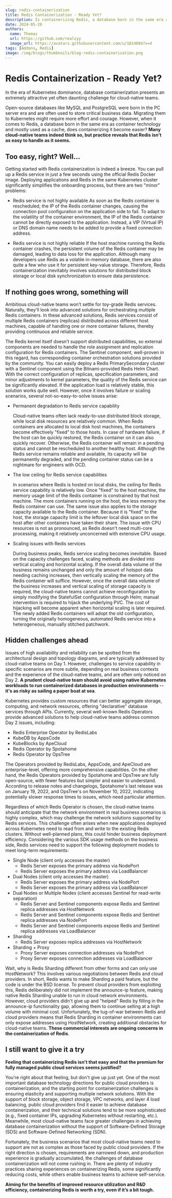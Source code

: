 ```yaml
---
slug: redis-containerization
title: Redis Containerization - Ready Yet?
description: Is containerizing Redis, a database born in the same era as container technology, ready yet?
date: 2024-05-28
authors:
  name: Thomas
  url: https://github.com/realzyy
  image_url: https://avatars.githubusercontent.com/u/1814084?v=4
tags: [Addons, Redis]
image: /img/blogs/thumbnails/blog-redis-containerization.png
---
```


# Redis Containerization - Ready Yet?

In the era of Kubernetes dominance, database containerization presents an extremely attractive yet often daunting challenge for cloud-native teams.

Open-source databases like MySQL and PostgreSQL were born in the PC server era and are often used to store critical business data. Migrating them to Kubernetes might require more effort and courage. However, when it comes to Redis, a database born in the same era as container technology and mostly used as a cache, does containerizing it become easier? **Many cloud-native teams indeed think so, but practice reveals that Redis isn’t as easy to handle as it seems.**

## Too easy, right? Well...

Getting started with Redis containerization is indeed a breeze. You can pull up a Redis service in just a few seconds using the official Redis Docker image. Deploying applications and Redis in the same Kubernetes cluster significantly simplifies the onboarding process, but there are two "minor" problems:

- Redis service is not highly available
  As soon as the Redis container is rescheduled, the IP of the Redis container changes, causing the connection pool configuration on the application side to fail. To adapt to the volatility of the container environment, the IP of the Redis container cannot be directly exposed to the application. Instead, a VIP (Virtual IP) or DNS domain name needs to be added to provide a fixed connection address.

- Redis service is not highly reliable
  If the host machine running the Redis container crashes, the persistent volume of the Redis container may be damaged, leading to data loss for the application. Although many developers use Redis as a volatile in-memory database, there are also quite a few who use it for persistent key-value storage. Therefore, Redis containerization inevitably involves solutions for distributed block storage or local disk synchronization to ensure data persistence.

## If nothing goes wrong, something will

Ambitious cloud-native teams won’t settle for toy-grade Redis services. Naturally, they’ll look into advanced solutions for orchestrating multiple Redis containers. In these advanced solutions, Redis services consist of multiple Redis containers (replicas) distributed across different host machines, capable of handling one or more container failures, thereby providing continuous and reliable service.

The Redis kernel itself doesn’t support distributed capabilities, so external components are needed to handle the role assignment and replication configuration for Redis containers. The Sentinel component, well-proven in this regard, has corresponding container orchestration solutions provided by the community. You can easily deploy a Redis PrimarySecondary cluster with a Sentinel component using the Bitnami-provided Redis Helm Chart. With the correct configuration of replicas, specification parameters, and minor adjustments to kernel parameters, the quality of the Redis service can be significantly elevated. If the application load is relatively stable, this solution works quite well. However, once it involves failure or scaling scenarios, several not-so-easy-to-solve issues arise:

- Permanent degradation to Redis service capability

  Cloud-native teams often lack ready-to-use distributed block storage, while local disk resources are relatively common. When Redis containers are allocated to local disk host machines, the containers become effectively "fixed" to those hosts. In case of hardware failure, if the host can be quickly restored, the Redis container on it can also quickly recover. Otherwise, the Redis container will remain in a pending status and cannot be rescheduled to another healthy host. Although the Redis service remains reliable and available, its capacity will be permanently degraded, and the pending container status can be a nightmare for engineers with OCD.

- The low ceiling for Redis service capabilities

  In scenarios where Redis is hosted on local disks, the ceiling for Redis service capability is relatively low. Once "fixed" to the host machine, the memory usage limit of the Redis container is constrained by that host machine. The more containers running on the host, the less memory the Redis container can use. The same issue also applies to the storage capacity available to the Redis container. Because it is "fixed" to the host, the storage capacity limit is the leftover local disk space on the host after other containers have taken their share. The issue with CPU resources is not as pronounced, as Redis doesn't need multi-core processing, making it relatively unconcerned with extensive CPU usage.

- Scaling issues with Redis services
  
  During business peaks, Redis service scaling becomes inevitable. Based on the capacity challenges faced, scaling methods are divided into vertical scaling and horizontal scaling. If the overall data volume of the business remains unchanged and only the amount of hotspot data needing caching increases, then vertically scaling the memory of the Redis container will suffice. However, once the overall data volume of the business increases and vertical scaling of storage capacity is required, the cloud-native teams cannot achieve reconfiguration by simply modifying the StatefulSet configuration through Helm; manual intervention is required to hijack the underlying PVC. The cost of hijacking will become apparent when horizontal scaling is later required. The newly added Redis containers will adopt the old configuration, turning the originally homogeneous, automated Redis service into a heterogeneous, manually stitched patchwork.

## Hidden challenges ahead

Issues of high availability and reliability can be spotted from the architectural design and topology diagrams, and are typically addressed by cloud-native teams on Day 1. However, challenges to service capability in specific scenarios are more subtle, depending on real business contexts and the experience of the cloud-native teams, and are often only noticed on Day 2. **A prudent cloud-native team should avoid using native Kubernetes workloads to run containerized databases in production environments -- it's as risky as sailing a paper boat at sea**.

Kubernetes provides custom resources that can better aggregate storage, computing, and network resources, offering "declarative" database services through APIs. Currently, several well-known Redis Operators provide advanced solutions to help cloud-native teams address common Day 2 issues, including:

- Redis Enterprise Operator by RedisLabs
- KubeDB by AppsCode
- KubeBlocks by ApeCloud
- Redis Operator by Spotahome
- Redis Operator by OpsTree

The Operators provided by RedisLabs, AppsCode, and ApeCloud are enterprise-level, offering more comprehensive capabilities. On the other hand, the Redis Operators provided by Spotahome and OpsTree are fully open-source, with fewer features but simpler and easier to understand. According to release notes and changelogs, Spotahome's last release was on January 19, 2022, and OpsTree's on November 10, 2022, indicating potentially slower response times to issues, which need particular attention.

Regardless of which Redis Operator is chosen, the cloud-native teams should anticipate that the network environment in real business scenarios is highly complex, which may challenge the network solutions supported by Redis services. This challenge often arises when new applications deployed across Kubernetes need to read from and write to the existing Redis clusters. Without well-planned plans, this could hinder business deployment efficiency. Considering the various SDK usage methods on the business side, Redis services need to support the following deployment models to meet long-term requirements:

- Single Node (client only accesses the master)
  - Redis Server exposes the primary address via NodePort
  - Redis Server exposes the primary address via LoadBalancer
- Dual Nodes (client only accesses the master)
  - Redis Server exposes the primary address via NodePort
  - Redis Server exposes the primary address via LoadBalancer
- Dual Nodes or Multiple Nodes (client accesses Sentinel for read-write separation)
  - Redis Server and Sentinel components expose Redis and Sentinel replica addresses via HostNetwork
  - Redis Server and Sentinel components expose Redis and Sentinel replica addresses via NodePort
  - Redis Server and Sentinel components expose Redis and Sentinel replica addresses via LoadBalancer
- Sharding
  - Redis Server exposes replica addresses via HostNetwork
- Sharding + Proxy
  - Proxy Server exposes connection addresses via NodePort
  - Proxy Server exposes connection addresses via LoadBalancer

Wait, why is Redis Sharding different from other forms and can only use HostNetwork? This involves various negotiations between Redis and cloud providers. In short, Redis wants to make Sharding a paid feature, but the code is under the BSD license. To prevent cloud providers from exploiting this, Redis deliberately did not implement the announce-ip feature, making native Redis Sharding unable to run in cloud network environments. However, cloud providers didn't give up and "helped" Redis by filling in the announce-ip functionality gap, allowing them to continue selling at a high volume with minimal cost. Unfortunately, the tug-of-war between Redis and cloud providers means that Redis Sharding in container environments can only expose addresses using HostNetwork, creating additional obstacles for cloud-native teams. **These commercial interests are ongoing concerns in the containerization of Redis**.

## I still want to give it a try

**Feeling that containerizing Redis isn't that easy and that the premium for fully managed public cloud services seems justified?**

You're right about that feeling, but don't give up just yet. One of the most important database technology directions for public cloud providers is containerization, and the starting point for containerization challenges is ensuring elasticity and supporting multiple network solutions. With the support of block storage, object storage, VPC networks, and layer 4 load balancing, public cloud providers find it easier to achieve database containerization, and their technical solutions tend to be more sophisticated (e.g., fixed container IPs, upgrading Kubernetes without restarting, etc.). Meanwhile, most cloud-native teams face greater challenges in achieving database containerization without the support of Software-Defined Storage (SDS) and Software-Defined Networking (SDN).

Fortunately, the business scenarios that most cloud-native teams need to support are not as complex as those faced by public cloud providers. If the right direction is chosen, requirements are narrowed down, and production experience is gradually accumulated, the challenges of database containerization will not come rushing in. There are plenty of industry practices sharing experiences on containerizing Redis, some significantly reducing costs, while others enable business teams to achieve self-service.

**Aiming for the benefits of improved resource utilization and R&D efficiency, containerizing Redis is worth a try, even if it’s a bit tough.**
